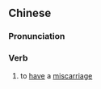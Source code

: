 ==Chinese==
{{zh-forms|s=小产}}

===Pronunciation===
{{zh-pron
|m=xiǎochǎn
|c=siu2 caan2
|mn=siáu-sán
|cat=v
}}

===Verb===
{{zh-verb}}

# to [[have]] a [[miscarriage]]